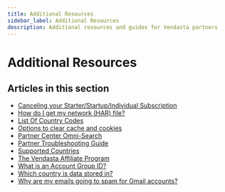 ```yaml
---
title: Additional Resources
sidebar_label: Additional Resources
description: Additional resources and guides for Vendasta partners
---
```


# Additional Resources

## Articles in this section

- [Canceling your Starter/Startup/Individual Subscription](/getting-started/getting-started-additional-resources/canceling-your-starter-startup-individual-subscription)
- [How do I get my network (HAR) file?](/getting-started/getting-started-additional-resources/how-do-i-get-my-network-har-file)
- [List Of Country Codes](/getting-started/getting-started-additional-resources/list-of-country-codes)
- [Options to clear cache and cookies](/getting-started/getting-started-additional-resources/options-to-clear-cache-and-cookies)
- [Partner Center Omni-Search](/getting-started/getting-started-additional-resources/partner-center-omni-search)
- [Partner Troubleshooting Guide](/getting-started/getting-started-additional-resources/partner-troubleshooting-guide)
- [Supported Countries](/getting-started/getting-started-additional-resources/supported-countries)
- [The Vendasta Affiliate Program](/getting-started/getting-started-additional-resources/the-vendasta-affiliate-program)
- [What is an Account Group ID?](/getting-started/getting-started-additional-resources/what-is-an-account-group-id)
- [Which country is data stored in?](/getting-started/getting-started-additional-resources/which-country-is-data-stored-in)
- [Why are my emails going to spam for Gmail accounts?](/getting-started/getting-started-additional-resources/why-are-my-emails-going-to-spam-for-gmail-accounts)